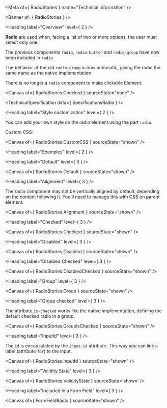 
<Meta of={ RadioStories } name="Technical information" />

<Banner of={ RadioStories } />

<Heading label="Overview" level={ 2 } />

**Radio** are used when, facing a list of two or more options, the user must select only one.

The previous components `radio`, `radio-button` and `radio-group` have now been included in `radio`

The behavior of the old `radio-group` is now automatic, giving the radio the same name as the native implementation.

There is no longer a `radio` component to make clickable Element.

<Canvas of={ RadioStories.Checked } sourceState="none" />

<TechnicalSpecification data={ SpecificationsRadio } />

<Heading label="Style customization" level={ 2 } />

You can add your own style on the radio element using the part `radio`.

Custom CSS:

<Canvas of={ RadioStories.CustomCSS } sourceState="shown" />

<Heading label="Examples" level={ 2 } />

<Heading label="Default" level={ 3 } />

<Canvas of={ RadioStories.Default } sourceState="shown" />

<Heading label="Alignment" level={ 3 } />

The radio component may not be vertically aligned by default, depending on the content following it.
You'll need to manage this with CSS on parent element.

<Canvas of={ RadioStories.Alignment } sourceState="shown" />

<Heading label="Checked" level={ 3 } />

<Canvas of={ RadioStories.Checked } sourceState="shown" />

<Heading label="Disabled" level={ 3 } />

<Canvas of={ RadioStories.Disabled } sourceState="shown" />

<Heading label="Disabled Checked" level={ 3 } />

<Canvas of={ RadioStories.DisabledChecked } sourceState="shown" />

<Heading label="Group" level={ 3 } />

<Canvas of={ RadioStories.Group } sourceState="shown" />

<Heading label="Group checked" level={ 3 } />

The attribute `is-checked` works like the native implementation, defining the default checked radio in a group.

<Canvas of={ RadioStories.GroupIsChecked } sourceState="shown" />

<Heading label="InputId" level={ 3 } />

The `id` is encapsulated by the `input-id` attribute. This way you can link a label (attribute `for`) to the input.

<Canvas of={ RadioStories.InputId } sourceState="shown" />

<Heading label="Validity State" level={ 3 } />

<Canvas of={ RadioStories.ValidityState } sourceState='shown' />

<Heading label="Included in a Form Field" level={ 3 } />

<Canvas of={ FormFieldRadio } sourceState="shown" />
